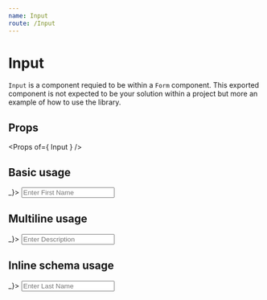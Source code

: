 ```yaml
---
name: Input
route: /Input
---
```



# Input

`Input` is a component requied to be within a `Form` component. This exported component is not expected to be your solution within a project but more an example of how to use the library.

## Props

<Props of={ Input } />

## Basic usage

<Playground>
  <Form onSubmit={ _ => _}>
    <Input
      name='first_name'
      placeholder='Enter First Name'
      label='First name'
    />
  </Form>
</Playground>

## Multiline usage

<Playground>
  <Form onSubmit={ _ => _}>
    <Input
      label='Description'
      name='description'
      placeholder='Enter Description'
      multiline
    />
  </Form>
</Playground>

## Inline schema usage

<Playground>
  <Form onSubmit={ _ => _}>
    <Input
      label='Last Name'
      name='last_name'
      placeholder='Enter Last Name'
      schema={ string().required('Last name is required') }
    />
  </Form>
</Playground>
